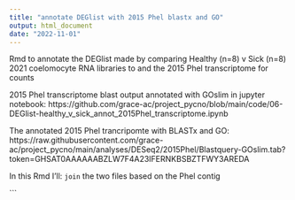 ```yaml
---
title: "annotate DEGlist with 2015 Phel blastx and GO"
output: html_document
date: "2022-11-01"
---
```

Rmd to annotate the DEGlist made by comparing Healthy (n=8) v Sick (n=8) 2021 coelomocyte RNA libraries to and the 2015 Phel transcriptome for counts

2015 Phel transcriptome blast output annotated with GOslim in jupyter notebook: https://github.com/grace-ac/project_pycno/blob/main/code/06-DEGlist-healthy_v_sick_annot_2015Phel_transcriptome.ipynb

The annotated 2015 Phel trancripomte with BLASTx and GO: https://raw.githubusercontent.com/grace-ac/project_pycno/main/analyses/DESeq2/2015Phel/Blastquery-GOslim.tab?token=GHSAT0AAAAAABZLW7F4A23IFERNKBSBZTFWY3AREDA

In this Rmd I'll:
`join` the two files based on the Phel contig 

```